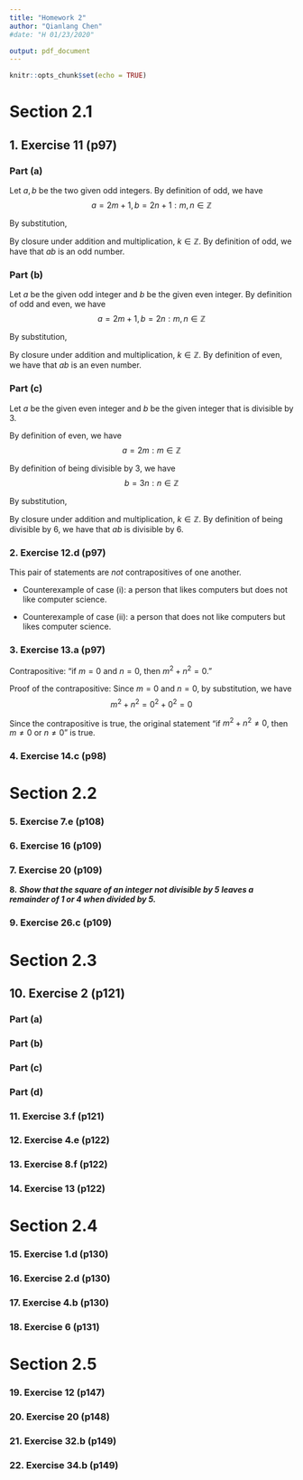 ```yaml
---
title: "Homework 2"
author: "Qianlang Chen"
#date: "H 01/23/2020"

output: pdf_document
---
```


```r
knitr::opts_chunk$set(echo = TRUE)
```

# Section 2.1

## 1. Exercise 11 (p97)

### Part (a)

Let $a, b$ be the two given odd integers. By definition of odd, we have
$$a = 2m + 1, b = 2n+1 : m, n \in \mathbb{Z}$$

By substitution,
\begin{align*}
ab &= (2m + 1)(2n + 1) \\
   &= 4mn + 2m + 2n + 1 \\
   &= 2(2mn + m + n) + 1 \\
   &= 2k + 1, \text{ where } k = 2mn + m + n
\end{align*}

By closure under addition and multiplication, $k \in \mathbb{Z}$. By definition of odd, we have that $ab$ is an odd number.

### Part (b)

Let $a$ be the given odd integer and $b$ be the given even integer. By definition of odd and even, we have
$$a = 2m + 1, b = 2n : m, n \in \mathbb{Z}$$

By substitution,
\begin{align*}
ab &= (2m + 1)2n \\
   &= 4mn + 2n \\
   &= 2(2mn + n) \\
   &= 2k, \text{ where } k = 2mn + n
\end{align*}

By closure under addition and multiplication, $k \in \mathbb {Z}$. By definition of even, we have that $ab$ is an even number.

\pagebreak
### Part (c)

Let $a$ be the given even integer and $b$ be the given integer that is divisible by 3.

By definition of even, we have
$$a = 2m : m \in \mathbb{Z}$$

By definition of being divisible by 3, we have
$$b = 3n : n \in \mathbb{Z}$$

By substitution,
\begin{align*}
ab &= 2m \cdot 3n \\
   &= 6mn \\
   &= 6k, \text{ where } k = mn
\end{align*}

By closure under addition and multiplication, $k \in \mathbb {Z}$. By definition of being divisible by 6, we have that $ab$ is divisible by 6.

### 2. Exercise 12.d (p97)

This pair of statements are *not* contrapositives of one another.

* Counterexample of case (i): a person that likes computers but does not like computer science.

* Counterexample of case (ii): a person that does not like computers but likes computer science.

### 3. Exercise 13.a (p97)

Contrapositive: "if $m = 0$ and $n = 0$, then $m^2 + n^2 = 0$."

Proof of the contrapositive: Since $m = 0$ and $n = 0$, by substitution, we have
$$m^2 + n^2 = 0^2 + 0^2 = 0$$

Since the contrapositive is true, the original statement "if $m^2 + n^2 \neq 0$, then $m \neq 0$ or $n \neq 0$" is true.

### 4. Exercise 14.c (p98)



\pagebreak
# Section 2.2

### 5. Exercise 7.e (p108)



### 6. Exercise 16 (p109)



### 7. Exercise 20 (p109)



**8.** ***Show that the square of an integer not divisible by 5 leaves a remainder of 1 or 4 when divided by 5.***



### 9. Exercise 26.c (p109)



\pagebreak
# Section 2.3

## 10. Exercise 2 (p121)

### Part (a)



### Part (b)



### Part (c)



### Part (d)



### 11. Exercise 3.f (p121)



### 12. Exercise 4.e (p122)



### 13. Exercise 8.f (p122)



### 14. Exercise 13 (p122)



\pagebreak
# Section 2.4

### 15. Exercise 1.d (p130)



### 16. Exercise 2.d (p130)



### 17. Exercise 4.b (p130)



### 18. Exercise 6 (p131)



\pagebreak
# Section 2.5

### 19. Exercise 12 (p147)



### 20. Exercise 20 (p148)



### 21. Exercise 32.b (p149)



### 22. Exercise 34.b (p149)




























